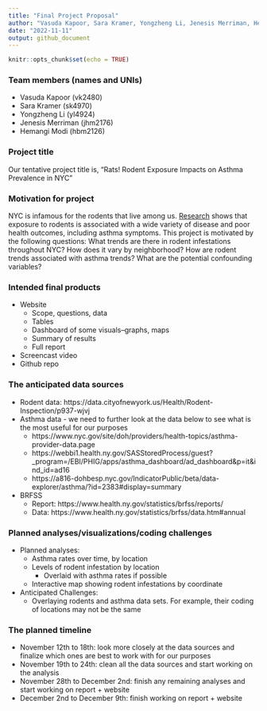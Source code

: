 ```yaml
---
title: "Final Project Proposal"
author: "Vasuda Kapoor, Sara Kramer, Yongzheng Li, Jenesis Merriman, Hemangi Modi"
date: "2022-11-11"
output: github_document
---
```


```r
knitr::opts_chunk$set(echo = TRUE)
```

### Team members (names and UNIs)
* Vasuda Kapoor (vk2480)
* Sara Kramer (sk4970)
* Yongzheng Li (yl4924)
* Jenesis Merriman (jhm2176)
* Hemangi Modi (hbm2126)

### Project title
Our tentative project title is, "Rats! Rodent Exposure Impacts on Asthma Prevalence in NYC"

### Motivation for project
NYC is infamous for the rodents that live among us. [Research](https://www.ncbi.nlm.nih.gov/pmc/articles/PMC2862381/) shows that exposure to rodents is associated with a wide variety of disease and poor health outcomes, including asthma symptoms. This project is motivated by the following questions: What trends are there in rodent infestations throughout NYC? How does it vary by neighborhood? How are rodent trends associated with asthma trends? What are the potential confounding variables?

### Intended final products
* Website
  + Scope, questions, data
  + Tables  
  + Dashboard of some visuals–graphs, maps
  + Summary of results
  + Full report
* Screencast video 
* Github repo

### The anticipated data sources
* Rodent data: https://data.cityofnewyork.us/Health/Rodent-Inspection/p937-wjvj
* Asthma data - we need to further look at the data below to see what is the most useful for our purposes 
  + https://www.nyc.gov/site/doh/providers/health-topics/asthma-provider-data.page
  + https://webbi1.health.ny.gov/SASStoredProcess/guest?_program=/EBI/PHIG/apps/asthma_dashboard/ad_dashboard&p=it&ind_id=ad16
  + https://a816-dohbesp.nyc.gov/IndicatorPublic/beta/data-explorer/asthma/?id=2383#display=summary
* BRFSS 
  + Report: https://www.health.ny.gov/statistics/brfss/reports/
  + Data: https://www.health.ny.gov/statistics/brfss/data.htm#annual

### Planned analyses/visualizations/coding challenges
* Planned analyses:
  + Asthma rates over time, by location
  + Levels of rodent infestation by location
    + Overlaid with asthma rates if possible
  + Interactive map showing rodent infestations by coordinate
* Anticipated Challenges:
  + Overlaying rodents and asthma data sets. For example, their coding of locations may not be the same

### The planned timeline
* November 12th to 18th: look more closely at the data sources and finalize which ones are best to work with for our purposes
* November 19th to 24th: clean all the data sources and start working on the analysis
* November 28th to December 2nd: finish any remaining analyses and start working on report + website
* December 2nd to December 9th: finish working on report + website


